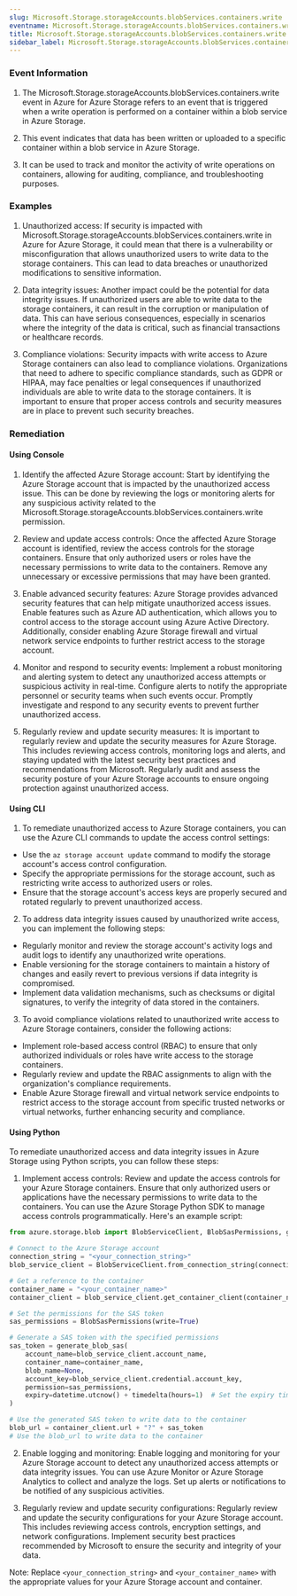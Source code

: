 ```yaml
--- 
slug: Microsoft.Storage.storageAccounts.blobServices.containers.write
eventname: Microsoft.Storage.storageAccounts.blobServices.containers.write
title: Microsoft.Storage.storageAccounts.blobServices.containers.write
sidebar_label: Microsoft.Storage.storageAccounts.blobServices.containers.write
---
```

                       
### Event Information

1. The Microsoft.Storage.storageAccounts.blobServices.containers.write event in Azure for Azure Storage refers to an event that is triggered when a write operation is performed on a container within a blob service in Azure Storage.

2. This event indicates that data has been written or uploaded to a specific container within a blob service in Azure Storage.

3. It can be used to track and monitor the activity of write operations on containers, allowing for auditing, compliance, and troubleshooting purposes.


### Examples

1. Unauthorized access: If security is impacted with Microsoft.Storage.storageAccounts.blobServices.containers.write in Azure for Azure Storage, it could mean that there is a vulnerability or misconfiguration that allows unauthorized users to write data to the storage containers. This can lead to data breaches or unauthorized modifications to sensitive information.

2. Data integrity issues: Another impact could be the potential for data integrity issues. If unauthorized users are able to write data to the storage containers, it can result in the corruption or manipulation of data. This can have serious consequences, especially in scenarios where the integrity of the data is critical, such as financial transactions or healthcare records.

3. Compliance violations: Security impacts with write access to Azure Storage containers can also lead to compliance violations. Organizations that need to adhere to specific compliance standards, such as GDPR or HIPAA, may face penalties or legal consequences if unauthorized individuals are able to write data to the storage containers. It is important to ensure that proper access controls and security measures are in place to prevent such security breaches.

### Remediation

#### Using Console

1. Identify the affected Azure Storage account: Start by identifying the Azure Storage account that is impacted by the unauthorized access issue. This can be done by reviewing the logs or monitoring alerts for any suspicious activity related to the Microsoft.Storage.storageAccounts.blobServices.containers.write permission.

2. Review and update access controls: Once the affected Azure Storage account is identified, review the access controls for the storage containers. Ensure that only authorized users or roles have the necessary permissions to write data to the containers. Remove any unnecessary or excessive permissions that may have been granted.

3. Enable advanced security features: Azure Storage provides advanced security features that can help mitigate unauthorized access issues. Enable features such as Azure AD authentication, which allows you to control access to the storage account using Azure Active Directory. Additionally, consider enabling Azure Storage firewall and virtual network service endpoints to further restrict access to the storage account.

4. Monitor and respond to security events: Implement a robust monitoring and alerting system to detect any unauthorized access attempts or suspicious activity in real-time. Configure alerts to notify the appropriate personnel or security teams when such events occur. Promptly investigate and respond to any security events to prevent further unauthorized access.

5. Regularly review and update security measures: It is important to regularly review and update the security measures for Azure Storage. This includes reviewing access controls, monitoring logs and alerts, and staying updated with the latest security best practices and recommendations from Microsoft. Regularly audit and assess the security posture of your Azure Storage accounts to ensure ongoing protection against unauthorized access.

#### Using CLI

1. To remediate unauthorized access to Azure Storage containers, you can use the Azure CLI commands to update the access control settings:

- Use the `az storage account update` command to modify the storage account's access control configuration.
- Specify the appropriate permissions for the storage account, such as restricting write access to authorized users or roles.
- Ensure that the storage account's access keys are properly secured and rotated regularly to prevent unauthorized access.

2. To address data integrity issues caused by unauthorized write access, you can implement the following steps:

- Regularly monitor and review the storage account's activity logs and audit logs to identify any unauthorized write operations.
- Enable versioning for the storage containers to maintain a history of changes and easily revert to previous versions if data integrity is compromised.
- Implement data validation mechanisms, such as checksums or digital signatures, to verify the integrity of data stored in the containers.

3. To avoid compliance violations related to unauthorized write access to Azure Storage containers, consider the following actions:

- Implement role-based access control (RBAC) to ensure that only authorized individuals or roles have write access to the storage containers.
- Regularly review and update the RBAC assignments to align with the organization's compliance requirements.
- Enable Azure Storage firewall and virtual network service endpoints to restrict access to the storage account from specific trusted networks or virtual networks, further enhancing security and compliance.

#### Using Python

To remediate unauthorized access and data integrity issues in Azure Storage using Python scripts, you can follow these steps:

1. Implement access controls: Review and update the access controls for your Azure Storage containers. Ensure that only authorized users or applications have the necessary permissions to write data to the containers. You can use the Azure Storage Python SDK to manage access controls programmatically. Here's an example script:

```python
from azure.storage.blob import BlobServiceClient, BlobSasPermissions, generate_blob_sas

# Connect to the Azure Storage account
connection_string = "<your_connection_string>"
blob_service_client = BlobServiceClient.from_connection_string(connection_string)

# Get a reference to the container
container_name = "<your_container_name>"
container_client = blob_service_client.get_container_client(container_name)

# Set the permissions for the SAS token
sas_permissions = BlobSasPermissions(write=True)

# Generate a SAS token with the specified permissions
sas_token = generate_blob_sas(
    account_name=blob_service_client.account_name,
    container_name=container_name,
    blob_name=None,
    account_key=blob_service_client.credential.account_key,
    permission=sas_permissions,
    expiry=datetime.utcnow() + timedelta(hours=1)  # Set the expiry time as per your requirements
)

# Use the generated SAS token to write data to the container
blob_url = container_client.url + "?" + sas_token
# Use the blob_url to write data to the container
```

2. Enable logging and monitoring: Enable logging and monitoring for your Azure Storage account to detect any unauthorized access attempts or data integrity issues. You can use Azure Monitor or Azure Storage Analytics to collect and analyze the logs. Set up alerts or notifications to be notified of any suspicious activities.

3. Regularly review and update security configurations: Regularly review and update the security configurations for your Azure Storage account. This includes reviewing access controls, encryption settings, and network configurations. Implement security best practices recommended by Microsoft to ensure the security and integrity of your data.

Note: Replace `<your_connection_string>` and `<your_container_name>` with the appropriate values for your Azure Storage account and container.


 
